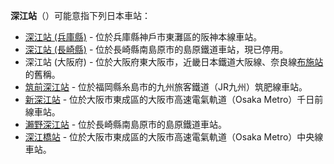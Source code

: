 {{NoteTA
|T=zh-hans:深江站;zh-hk:深江站;zh-tw:深江車站;
|1=zh-hans:深江站;zh-hk:深江站;zh-tw:深江車站;
}}
'''深江站'''（{{jpn|hg=ふかええき}}）可能意指下列日本車站：

* [[深江站_(兵庫縣)|深江站 (兵庫縣)]] - 位於兵庫縣神戶市東灘區的阪神本線車站。
* [[深江站_(長崎縣)|深江站 (長崎縣)]] - 位於長崎縣南島原市的島原鐵道車站，現已停用。
* 深江站 (大阪府) - 位於大阪府東大阪市，近畿日本鐵道大阪線、奈良線[[布施站|布施站]]的舊稱。
* [[筑前深江站|筑前深江站]] - 位於福岡縣糸島市的九州旅客鐵道（JR九州）筑肥線車站。
* [[新深江站|新深江站]] - 位於大阪市東成區的大阪市高速電氣軌道（Osaka Metro）千日前線車站。
* [[瀨野深江站|瀨野深江站]] - 位於長崎縣南島原市的島原鐵道車站。
* [[深江橋站|深江橋站]] - 位於大阪市東成區的大阪市高速電氣軌道（Osaka Metro）中央線車站。

{{disambig|Cat=三字車站名消歧義}}